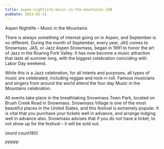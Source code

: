 ```yaml
---
title: aspen-nightlife-music-in-the-mountains-180
pubDate: 2023-01-11
---
```


Aspen Nightlife – Music in the Mountains

There is always something of interest going on 
in Aspen, and September is no different. During 
the month of September, every year, JAS 
comes to Snowmass. JAS, or Jazz Aspen 
Snowmass, began in 1991 to honor the art of 
Jazz in the Roaring Fork Valley. It has now 
become a music attraction that lasts all 
summer long, with the biggest celebration 
coinciding with Labor Day weekend.

While this is a Jazz celebration, for all intents 
and purposes, all types of music are 
celebrated, including reggae and rock-n-roll. 
Famous musicians and singers from around 
the world attend the four day Music in the 
Mountains celebration.

All events take place in the breathtaking 
Snowmass Town Park, located on Brush 
Creek Road in Snowmass. Snowmass 
Village is one of the most beautiful places in 
the United States, and this festival is extremely 
popular. It is vital that you purchase your tickets 
well in advance, and arrange lodging well in 
advance also. Snowmass advises that if you 
do not have a ticket, to not show up for the 
festival – it will be sold out.

(word count180)

PPPPP